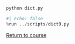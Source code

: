```.python
```

```.bash
python dict.py
```

```python
#| echo: false
%run ../scripts/dict9.py
```

[Return to course](../pages/06-dictionaries.qmd)
